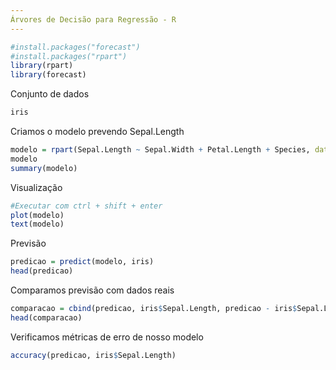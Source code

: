 ```yaml
---
Árvores de Decisão para Regressão - R
---
```

```r
#install.packages("forecast")
#install.packages("rpart")
library(rpart)
library(forecast)
```
Conjunto de dados
```r
iris
```
Criamos o modelo prevendo Sepal.Length
```r
modelo = rpart(Sepal.Length ~ Sepal.Width + Petal.Length + Species, data=iris)
modelo
summary(modelo)
```
Visualização
```r
#Executar com ctrl + shift + enter
plot(modelo)
text(modelo)
```
Previsão
```r
predicao = predict(modelo, iris)
head(predicao)
```
Comparamos previsão com dados reais
```r
comparacao = cbind(predicao, iris$Sepal.Length, predicao - iris$Sepal.Length)
head(comparacao)
```
Verificamos métricas de erro de nosso modelo
```r
accuracy(predicao, iris$Sepal.Length)
```



